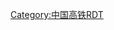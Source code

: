 {{Routemap
| title = 广佛肇城际轨道交通
| collapsible = no
| inline = <includeonly>yes</includeonly>
| map =
CONTg~~ ~~ ~~ ~~{{rmr|Licon=L|[[广深铁路]]往[[深圳站|深圳]]}}
BHF~~ ~~[[广州站|广州]]
CONTgq\ABZgr+r\~~ ~~ ~~ ~~{{rmr|Licon=L|[[京广铁路]]往[[丰台站|丰台]]}}
hKRZWae~~ ~~ ~~[[珠江大桥]]
\STR\hCONTg~~ ~~ ~~ ~~[[廣深港高速鐵路|广深港高铁]]往[[香港西九龍站|西九龙]]{{rmri|u}}
\\STR\hABZg+l\hCONTfq~~ ~~ ~~ ~~[[广珠城际铁路|广珠城际]]往[[珠海站|珠海]]{{rmri|r}}
\STR\hBHF~~ ~~[[广州南站|广州南]]
hCONTgq\KRZh\hABZgr~~ ~~ ~~ ~~[[京广高速铁路]]{{rmri|l}}往[[北京西站|北京西]]
\STR!~hSTRc2\hSTR3
hSTRc2\STR!~MSTR3+1!~hSTR3+1\hSTRc4
\hSTR+1\STR!~hSTRc4\\
\hSTRe\STR\\
KRWg+l\KRWgr\~~ ~~ ~~ ~~联络线从广茂铁路
hSTRa\DST\~~ ~~{{BSsplit|[[三眼桥站]]|[[广茂铁路]]}}
hSTR\CONTf\~~ ~~ ~~ ~~[[广茂铁路]]往[[茂名站|茂名]]{{rmri|d}}
hSTR\\
hSTR2\exhCONTg!~hSTRc3\~~ ~~ ~~ ~~{{rmr|Licon=u|[[广佛环线]]往[[广州南站|广州南]]}}
hSTRc1\exhSTR!~MSTR2+4!~hSTR2+4\hSTRc3
KDSTa\exhSTR!~hSTRc1\hSTR+4~~ ~~佛山西动车运用所
hSTRa\xhKRWg+l\hKRWgr~~ ~~ ~~ ~~接入贵广南广
hKRWl\hKRWg+r\hSTR
\hBHF!~ HUBaq\hBHF!~HUBeq~~ ~~[[佛山西站|佛山西]]~~[[广佛环线]] [[贵广客运专线|贵广]][[南广铁路|南广]]
exhCONTgq\ehABZgr\hCONTf~~ ~~ ~~ ~~{{rmr|Licon=L|[[广佛环线]]往[[广州北站|广州北]]}}
hSTR
hBHF~~ ~~[[狮山站|狮山]]
hpBHF~~ ~~[[狮山北站|狮山北]]
hpBHF~~ ~~[[三水北站|三水北]]
hBHF~~ ~~[[云东海站|云东海]]
hBHF~~ ~~[[大旺站|大旺]]
hpBHF~~ ~~[[四会站|四会]]
\\hSTR\\~~ ~~ ~~ ~~{{rmr|Licon=L|[[贵广客运专线|贵广]]往[[贵阳北站|贵阳北]]|往[[广州南站|广州南]]|Ricon=R}}
\CONTgq\hKRZ\BHFq!~HUBa\CONTfq~~ ~~ ~~ ~~{{rmr|Licon=L|[[南广铁路|南广]]往[[南宁站|南宁]]|往[[广州南站|广州南]]|Ricon=R}}
\hBHF!~HUBaq\HUBrf~~ ~~[[鼎湖东站|鼎湖东]]~~[[肇庆东站]]
hSTR
hpBHF~~ ~~[[鼎湖山站|鼎湖山]]
hTUNNEL2~~ ~~羚山隧道~~2203m
hpBHF~~ ~~[[端州站|端州]]
CONTg\hSTRe\~~ ~~ ~~ ~~{{rmr|Licon=U|[[广茂铁路|广茂]]往[[广州站|广州]]|往[[茂名站|茂名]]|Ricon=D}}
BHF!~HUBaq\KBHFe!~HUBeq\~~ ~~[[肇庆站|肇庆]]
CONTf\\
|bottom={{navbar|广佛肇城际轨道交通RDT}}
}}<noinclude>
{{Rdt intro|[[广佛肇城际轨道交通]]}}
[[Category:中国高铁RDT]]
</noinclude>